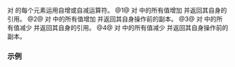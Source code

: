 {{cpp/experimental/simd/title|operator++|operator--}}
{{cpp/experimental/simd/simd/navbar}}
{{dcl begin}}
{{dcl|num=1|since=parallelism_ts_2|1=
simd&amp; operator++() noexcept;
}}
{{dcl|num=2|since=parallelism_ts_2|1=
simd operator++( int ) noexcept;
}}
{{dcl|num=3|since=parallelism_ts_2|1=
simd&amp; operator--() noexcept;
}}
{{dcl|num=4|since=parallelism_ts_2|1=
simd operator--( int ) noexcept;
}}
{{dcl end}}

对 {{tt|simd}} 的每个元素运用自增或自减运算符。
@1@ 对 {{tt|simd}} 中的所有值增加 {{c|1}} 并返回其自身的引用。
@2@ 对 {{tt|simd}} 中的所有值增加 {{c|1}} 并返回其自身操作前的副本。
@3@ 对 {{tt|simd}} 中的所有值减少 {{c|1}} 并返回其自身的引用。
@4@ 对 {{tt|simd}} 中的所有值减少 {{c|1}} 并返回其自身操作前的副本。

===示例===
{{example
|code=
#include &lt;cstddef&gt;
#include &lt;experimental/simd&gt;
#include &lt;iostream&gt;
namespace stdx = std::experimental;

void print(auto rem, auto const&amp; a)
{
    std::cout &lt;&lt; rem &lt;&lt; ": ";
    for (std::size_t i{}; i != std::size(a); ++i)
        std::cout &lt;&lt; a[i] &lt;&lt; ' ';
    std::cout &lt;&lt; '\n';
}

int main()
{
    stdx::native_simd&lt;int&gt; p = -2;
    print('p', p);

    ++p;
    print('p', p);

    auto q = p--;
    print('p', p);
    print('q', q);
}
|p=true
|output=
p: -2 -2 -2 -2
p: -1 -1 -1 -1 
p: -2 -2 -2 -2
q: -1 -1 -1 -1 
}}